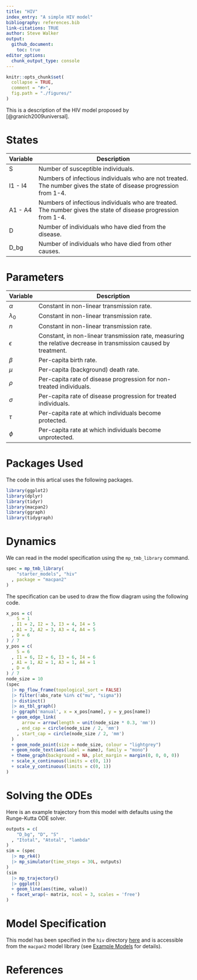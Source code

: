 ```yaml
---
title: "HIV"
index_entry: "A simple HIV model"
bibliography: references.bib
link-citations: TRUE
author: Steve Walker
output: 
  github_document:
    toc: true
editor_options: 
  chunk_output_type: console
---
```


```r
knitr::opts_chunk$set(
  collapse = TRUE,
  comment = "#>",
  fig.path = "./figures/"
)
```


This is a description of the HIV model proposed by [@granich2009universal].

# States

| Variable | Description                                                                                                        |
| -------- | ------------------------------------------------------------------------------------------------------------------ |
| S        | Number of susceptible individuals.                                                                                 |
| I1 - I4  | Numbers of infectious individuals who are not treated. The number gives the state of disease progression from 1-4. |
| A1 - A4  | Numbers of infectious individuals who are treated. The number gives the state of disease progression from 1-4.     |
| D        | Number of individuals who have died from the disease.                                                              |
| D_bg     | Number of individuals who have died from other causes.                                                             |

# Parameters

| Variable    | Description                                                                                                               |
| ----------- | ------------------------------------------------------------------------------------------------------------------------- |
| $\alpha$    | Constant in non-linear transmission rate.                                                                                 |
| $\lambda_0$ | Constant in non-linear transmission rate.                                                                                 |
| $n$         | Constant in non-linear transmission rate.                                                                                 |
| $\epsilon$  | Constant, in non-linear transmission rate, measuring the relative decrease in transmission caused by treatment. |
| $\beta$     | Per-capita birth rate.                                                                                                    |
| $\mu$       | Per-capita (background) death rate.                                                                                       |
| $\rho$      | Per-capita rate of disease progression for non-treated individuals.                                                       |
| $\sigma$    | Per-capita rate of disease progression for treated individuals.                                                           |
| $\tau$      | Per-capita rate at which individuals become protected.                                                                    |
| $\phi$      | Per-capita rate at which individuals become unprotected.                                                                  |

# Packages Used

The code in this artical uses the following packages.
```r
library(ggplot2)
library(dplyr)
library(tidyr)
library(macpan2)
library(ggraph)
library(tidygraph)
```


# Dynamics

We can read in the model specification using the `mp_tmb_library` command.
```r
spec = mp_tmb_library(
    "starter_models", "hiv"
  , package = "macpan2"
)
```

The specification can be used to draw the flow diagram using the following code.

```r
x_pos = c(
    S = 1
  , I1 = 2, I2 = 3, I3 = 4, I4 = 5
  , A1 = 2, A2 = 3, A3 = 4, A4 = 5
  , D = 6
) / 7
y_pos = c(
    S = 6
  , I1 = 6, I2 = 6, I3 = 6, I4 = 6
  , A1 = 1, A2 = 1, A3 = 1, A4 = 1
  , D = 6
) / 7
node_size = 10
(spec
  |> mp_flow_frame(topological_sort = FALSE)
  |> filter(!abs_rate %in% c("mu", "sigma"))
  |> distinct()
  |> as_tbl_graph()
  |> ggraph('manual', x = x_pos[name], y = y_pos[name])
  + geom_edge_link(
      arrow = arrow(length = unit(node_size * 0.3, 'mm'))
    , end_cap = circle(node_size / 2, 'mm')
    , start_cap = circle(node_size / 2, 'mm')
  )
  + geom_node_point(size = node_size, colour = "lightgrey")
  + geom_node_text(aes(label = name), family = "mono")
  + theme_graph(background = NA, plot_margin = margin(0, 0, 0, 0))
  + scale_x_continuous(limits = c(0, 1))
  + scale_y_continuous(limits = c(0, 1))
)
```


# Solving the ODEs

Here is an example trajectory from this model with defaults using the Runge-Kutta ODE solver.

```r
outputs = c(
    "D_bg", "D", "S"
  , "Itotal", "Atotal", "lambda"
)
sim = (spec
  |> mp_rk4()
  |> mp_simulator(time_steps = 30L, outputs)
)
(sim
  |> mp_trajectory()
  |> ggplot()
  + geom_line(aes(time, value))
  + facet_wrap(~ matrix, ncol = 3, scales = 'free')
)
```


# Model Specification

This model has been specified in the `hiv` directory [here](https://github.com/canmod/macpan2/blob/main/inst/starter_models/hiv/tmb.R) and is accessible from the `macpan2` model library (see [Example Models](https://canmod.github.io/macpan2/articles/example_models.html) for details).

# References
